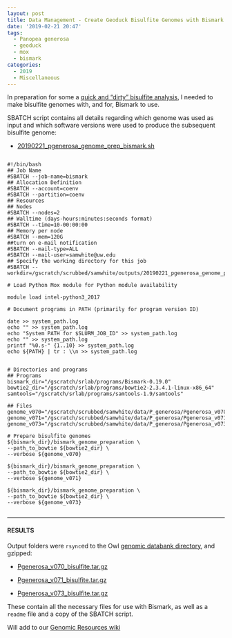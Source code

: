 ```yaml
---
layout: post
title: Data Management - Create Geoduck Bisulfite Genomes with Bismark on Mox
date: '2019-02-21 20:47'
tags:
  - Panopea generosa
  - geoduck
  - mox
  - bismark
categories:
  - 2019
  - Miscellaneous
---
```

In preparation for some a [quick and "dirty" bisulfite analysis](https://github.com/RobertsLab/resources/issues/589), I needed to make bisulfite genomes with, and for, Bismark to use.

SBATCH script contains all details regarding which genome was used as input and which software versions were used to produce the subsequent bisulfite genome:

- [20190221_pgenerosa_genome_prep_bismark.sh](http://gannet.fish.washington.edu/Atumefaciens/20190221_pgenerosa_genome_prep_bismark/20190221_pgenerosa_genome_prep_bismark.sh)

<pre><code>
#!/bin/bash
## Job Name
#SBATCH --job-name=bismark
## Allocation Definition
#SBATCH --account=coenv
#SBATCH --partition=coenv
## Resources
## Nodes
#SBATCH --nodes=2
## Walltime (days-hours:minutes:seconds format)
#SBATCH --time=10-00:00:00
## Memory per node
#SBATCH --mem=120G
##turn on e-mail notification
#SBATCH --mail-type=ALL
#SBATCH --mail-user=samwhite@uw.edu
## Specify the working directory for this job
#SBATCH --workdir=/gscratch/scrubbed/samwhite/outputs/20190221_pgenerosa_genome_prep_bismark

# Load Python Mox module for Python module availability

module load intel-python3_2017

# Document programs in PATH (primarily for program version ID)

date >> system_path.log
echo "" >> system_path.log
echo "System PATH for $SLURM_JOB_ID" >> system_path.log
echo "" >> system_path.log
printf "%0.s-" {1..10} >> system_path.log
echo ${PATH} | tr : \\n >> system_path.log


# Directories and programs
## Programs
bismark_dir="/gscratch/srlab/programs/Bismark-0.19.0"
bowtie2_dir="/gscratch/srlab/programs/bowtie2-2.3.4.1-linux-x86_64"
samtools="/gscratch/srlab/programs/samtools-1.9/samtools"

## Files
genome_v070="/gscratch/scrubbed/samwhite/data/P_generosa/Pgenerosa_v070"
genome_v071="/gscratch/scrubbed/samwhite/data/P_generosa/Pgenerosa_v071"
genome_v073="/gscratch/scrubbed/samwhite/data/P_generosa/Pgenerosa_v073"

# Prepare bisulfite genomes
${bismark_dir}/bismark_genome_preparation \
--path_to_bowtie ${bowtie2_dir} \
--verbose ${genome_v070}

${bismark_dir}/bismark_genome_preparation \
--path_to_bowtie ${bowtie2_dir} \
--verbose ${genome_v071}

${bismark_dir}/bismark_genome_preparation \
--path_to_bowtie ${bowtie2_dir} \
--verbose ${genome_v073}

</code></pre>


---

#### RESULTS

Output folders were ```rsync```ed to the Owl [genomic databank directory](http://owl.fish.washington.edu/halfshell/genomic-databank/), and gzipped:

- [Pgenerosa_v070_bisulfite.tar.gz](http://owl.fish.washington.edu/halfshell/genomic-databank/Pgenerosa_v070_bisulfite.tar.gz)

- [Pgenerosa_v071_bisulfite.tar.gz](http://owl.fish.washington.edu/halfshell/genomic-databank/Pgenerosa_v071_bisulfite.tar.gz)

- [Pgenerosa_v073_bisulfite.tar.gz](http://owl.fish.washington.edu/halfshell/genomic-databank/Pgenerosa_v073_bisulfite.tar.gz)

These contain all the necessary files for use with Bismark, as well as a ```readme``` file and a copy of the SBATCH script.

Will add to our [Genomic Resources wiki](https://github.com/RobertsLab/resources/wiki/Genomic-Resources)

